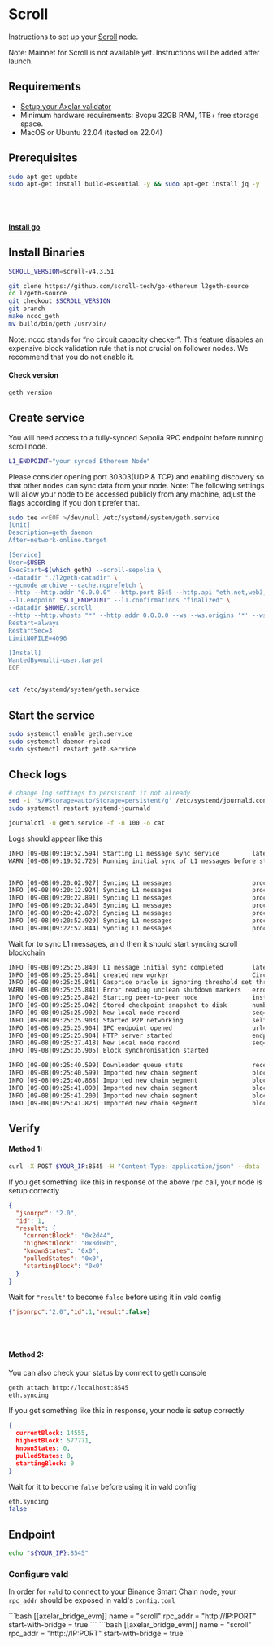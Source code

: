 # Scroll



Instructions to set up your [Scroll](https://scroll.io) node.

<Callout type="info" emoji="ℹ️">
    Note: Mainnet for Scroll is not available yet. Instructions will be added after launch.
</Callout>

## Requirements

- [Setup your Axelar validator](/validator/setup)
- Minimum hardware requirements: 8vcpu 32GB RAM, 1TB+ free storage space.
- MacOS or Ubuntu 22.04 (tested on 22.04)


## Prerequisites

```bash
sudo apt-get update
sudo apt-get install build-essential -y && sudo apt-get install jq -y
```
<br></br>
#### [Install go](https://go.dev/doc/install)

## Install Binaries

```bash
SCROLL_VERSION=scroll-v4.3.51
```

```bash
git clone https://github.com/scroll-tech/go-ethereum l2geth-source
cd l2geth-source
git checkout $SCROLL_VERSION
git branch
make nccc_geth
mv build/bin/geth /usr/bin/
```
<Callout type="info" emoji="ℹ️">
    Note: nccc stands for “no circuit capacity checker”. This feature disables an expensive block validation rule that is not crucial on follower nodes. We recommend that you do not enable it.
</Callout>

#### Check version
```bash
geth version
```

## Create service

You will need access to a fully-synced Sepolia RPC endpoint before running scroll node.
```bash
L1_ENDPOINT="your synced Ethereum Node"
```
Please consider opening port 30303(UDP & TCP) and enabling discovery so that other nodes can sync data from your node.
Note: The following settings will allow your node to be accessed publicly from any machine, adjust the flags according if you don't prefer that.
```bash
sudo tee <<EOF >/dev/null /etc/systemd/system/geth.service
[Unit]
Description=geth daemon
After=network-online.target

[Service]
User=$USER
ExecStart=$(which geth) --scroll-sepolia \
--datadir "./l2geth-datadir" \
--gcmode archive --cache.noprefetch \
--http --http.addr "0.0.0.0" --http.port 8545 --http.api "eth,net,web3,debug,scroll" \
--l1.endpoint "$L1_ENDPOINT" --l1.confirmations "finalized" \
--datadir $HOME/.scroll
--http --http.vhosts "*" --http.addr 0.0.0.0 --ws --ws.origins '*' --ws.addr 0.0.0.0 --http.port 8545
Restart=always
RestartSec=3
LimitNOFILE=4096

[Install]
WantedBy=multi-user.target
EOF


cat /etc/systemd/system/geth.service
```

## Start the service
```bash
sudo systemctl enable geth.service
sudo systemctl daemon-reload
sudo systemctl restart geth.service
```

## Check logs

```bash
# change log settings to persistent if not already
sed -i 's/#Storage=auto/Storage=persistent/g' /etc/systemd/journald.conf
sudo systemctl restart systemd-journald

journalctl -u geth.service -f -n 100 -o cat
```

Logs should appear like this
```bash
INFO [09-08|09:19:52.594] Starting L1 message sync service         latestProcessedBlock=4,038,000
WARN [09-08|09:19:52.726] Running initial sync of L1 messages before starting l2geth, this might take a while...


INFO [09-08|09:20:02.927] Syncing L1 messages                      processed=4,046,800 confirmed=4,246,270 collected=29 progress(%)=95.302
INFO [09-08|09:20:12.924] Syncing L1 messages                      processed=4,055,600 confirmed=4,246,270 collected=70 progress(%)=95.510
INFO [09-08|09:20:22.891] Syncing L1 messages                      processed=4,064,400 confirmed=4,246,270 collected=91 progress(%)=95.717
INFO [09-08|09:20:32.846] Syncing L1 messages                      processed=4,074,300 confirmed=4,246,270 collected=104 progress(%)=95.950
INFO [09-08|09:20:42.872] Syncing L1 messages                      processed=4,083,100 confirmed=4,246,270 collected=105 progress(%)=96.157
INFO [09-08|09:20:52.929] Syncing L1 messages                      processed=4,091,900 confirmed=4,246,270 collected=115 progress(%)=96.365
INFO [09-08|09:22:52.844] Syncing L1 messages                      processed=4,153,800 confirmed=4,246,270 collected=324,919 progress(%)=97.822
```
Wait for to sync L1 messages, an
d then it should start syncing scroll blockchain
```bash
INFO [09-08|09:25:25.840] L1 message initial sync completed        latestProcessedBlock=4,246,270
INFO [09-08|09:25:25.841] created new worker                       CircuitCapacityChecker ID=4,589,695,372,138,917,397
INFO [09-08|09:25:25.841] Gasprice oracle is ignoring threshold set threshold=2
WARN [09-08|09:25:25.841] Error reading unclean shutdown markers   error="leveldb: not found"
INFO [09-08|09:25:25.842] Starting peer-to-peer node               instance=Geth/v4.3.51-sepolia-b0657a7e/linux-amd64/go1.20.2
INFO [09-08|09:25:25.842] Stored checkpoint snapshot to disk       number=0 hash=aa62d1..68592c
INFO [09-08|09:25:25.902] New local node record                    seq=1,694,157,925,901 id=139edc25676eebb7 ip=127.0.0.1 udp=30303 tcp=30303
INFO [09-08|09:25:25.903] Started P2P networking                   self=enode://923ac5fd77cce78a69a20952fa0b40046391838a332308a986041ad2c20c4d20bb9c406594c713bf8f3004b02883857a598557cad2306cba50035b19967558b3@127.0.0.1:30303
INFO [09-08|09:25:25.904] IPC endpoint opened                      url=$HOME/.scroll/geth.ipc
INFO [09-08|09:25:25.904] HTTP server started                      endpoint=[::]:8545 prefix= cors= vhosts=localhost
INFO [09-08|09:25:27.418] New local node record                    seq=1,694,157,925,902 id=139edc25676eebb7 ip=65.108.239.113 udp=30303 tcp=30303
INFO [09-08|09:25:35.905] Block synchronisation started

INFO [09-08|09:25:40.599] Downloader queue stats                   receiptTasks=0 blockTasks=188 itemSize=65.70B throttle=8192
INFO [09-08|09:25:40.599] Imported new chain segment               blocks=1 txs=0 mgas=0.000 elapsed="453.99µs" mgasps=0.000 number=1 hash=d69ae1..807f83 age=1mo2d1h  dirty=0.00B
INFO [09-08|09:25:40.868] Imported new chain segment               blocks=3 txs=21 mgas=19.581 elapsed=79.813ms   mgasps=245.340 number=4 hash=8294c2..bdfb74 age=1mo2d1h  dirty=0.00B
INFO [09-08|09:25:41.090] Imported new chain segment               blocks=11 txs=42 mgas=13.973 elapsed=115.365ms  mgasps=121.115 number=15 hash=ba47c5..c13147 age=1mo2d52m dirty=0.00B
INFO [09-08|09:25:41.200] Imported new chain segment               blocks=22 txs=39 mgas=10.720 elapsed=110.598ms  mgasps=96.926  number=37 hash=afc4e6..d642f3 age=1mo2d36m dirty=0.00B
INFO [09-08|09:25:41.823] Imported new chain segment               blocks=233 txs=237 mgas=15.103 elapsed=621.685ms  mgasps=24.293  number=270 hash=8c6dd0..bb850e age=1mo1d23h dirty=0.00B
```

## Verify

#### Method 1:
```bash
curl -X POST $YOUR_IP:8545 -H "Content-Type: application/json" --data '{"jsonrpc":"2.0","method":"eth_syncing","params":[],"id":1}' | jq
```
If you get something like this in response of the above rpc call, your node is setup correctly
```json
{
  "jsonrpc": "2.0",
  "id": 1,
  "result": {
    "currentBlock": "0x2d44",
    "highestBlock": "0x8d0eb",
    "knownStates": "0x0",
    "pulledStates": "0x0",
    "startingBlock": "0x0"
  }
}
```
Wait for `"result"` to become `false` before using it in vald config

```json
{"jsonrpc":"2.0","id":1,"result":false}
```
<br></br>
#### Method 2:
You can also check your status by connect to geth console
```bash
geth attach http://localhost:8545
eth.syncing
```

If you get something like this in response, your node is setup correctly
```json
{
  currentBlock: 14555,
  highestBlock: 577771,
  knownStates: 0,
  pulledStates: 0,
  startingBlock: 0
}
```

Wait for it to become `false` before using it in vald config

```bash
eth.syncing
false
```

## Endpoint

```bash
echo "${YOUR_IP}:8545"
```

### Configure vald

In order for `vald` to connect to your Binance Smart Chain node, your `rpc_addr` should be exposed in
vald's `config.toml`

<tabs>
    <tab-item title="Mainnet">
        ```bash
        [[axelar_bridge_evm]]
        name = "scroll"
        rpc_addr = "http://IP:PORT"
        start-with-bridge = true
        ```
    </tab-item>
    <tab-item title="Testnet">
        ```bash
        [[axelar_bridge_evm]]
        name = "scroll"
        rpc_addr = "http://IP:PORT"
        start-with-bridge = true
        ```
    </tab-item>
</tabs>


